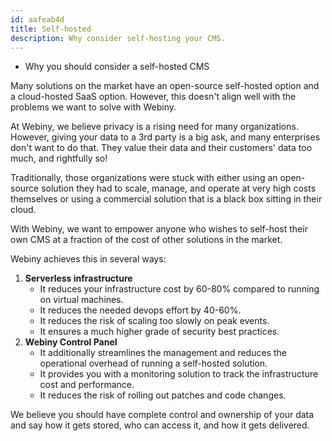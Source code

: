 ```yaml
---
id: aafeab4d
title: Self-hosted
description: Why consider self-hosting your CMS.
---
```



<Alert type="success" title="WHAT YOU'LL LEARN">

- Why you should consider a self-hosted CMS

</Alert>

Many solutions on the market have an open-source self-hosted option and a cloud-hosted SaaS option. However, this doesn't align well with the problems we want to solve with Webiny.

At Webiny, we believe privacy is a rising need for many organizations. However, giving your data to a 3rd party is a big ask, and many enterprises don't want to do that. They value their data and their customers' data too much, and rightfully so!

Traditionally, those organizations were stuck with either using an open-source solution they had to scale, manage, and operate at very high costs themselves or using a commercial solution that is a black box sitting in their cloud.

With Webiny, we want to empower anyone who wishes to self-host their own CMS at a fraction of the cost of other solutions in the market.

Webiny achieves this in several ways:

1. **Serverless infrastructure**
   - It reduces your infrastructure cost by 60-80% compared to running on virtual machines.
   - It reduces the needed devops effort by 40-60%.
   - It reduces the risk of scaling too slowly on peak events.
   - It ensures a much higher grade of security best practices.
2. **Webiny Control Panel**
   - It additionally streamlines the management and reduces the operational overhead of running a self-hosted solution.
   - It provides you with a monitoring solution to track the infrastructure cost and performance.
   - It reduces the risk of rolling out patches and code changes.

We believe you should have complete control and ownership of your data and say how it gets stored, who can access it, and how it gets delivered.
